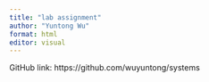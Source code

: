 ```yaml
---
title: "lab assignment"
author: "Yuntong Wu"
format: html
editor: visual
---
```

GitHub link: https://github.com/wuyuntong/systems
